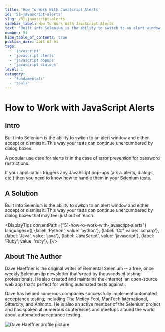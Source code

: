 ```yaml
---
title: 'How To Work With JavaScript Alerts'
id: '51-javascript-alerts'
slug: /51-javascript-alerts
sidebar_label: How To Work With JavaScript Alerts
text: 'Built into Selenium is the ability to switch to an alert window and either accept or dismiss it. This way your tests can continue unencumbered by dialog boxes that may feel just out of reach.'
number: 51
hide_table_of_contents: true
publish_date: 2015-07-01
tags:
  - 'javascript'
  - 'javascript alerts'
  - 'javascript popups'
  - 'javascript dialogs'
level: 1
category:
  - 'fundamentals'
  - 'tools'
---
```


# How to Work with JavaScript Alerts

## Intro

Built into Selenium is the ability to switch to an alert window and either accept or dismiss it. This way your tests
can continue unencumbered by dialog boxes.

A popular use case for alerts is in the case of error prevention for password restrictions.

If your application triggers any JavaScript pop-ups (a.k.a. alerts, dialogs, etc.) then you need to know how to
handle them in your Selenium tests.

## A Solution

Built into Selenium is the ability to switch to an alert window and either accept or dismiss it. This way your
tests can continue unencumbered by dialog boxes that may feel just out of reach.



<DisplayTips contentPath={"51-how-to-work-with-javascript-alerts"} languages={[
    {label: 'Python', value: 'python'},
    {label: 'C#', value: 'csharp'},
    {label: 'Java', value: 'java'},
    {label: 'JavaScript', value: 'javascript'},
    {label: 'Ruby', value: 'ruby'},
]}/>


## About The Author

Dave Haeffner is the original writer of Elemental Selenium -- a free, once weekly Selenium tip newsletter that's read
by thousands of testing professionals. He also created and maintains the-internet (an open-source web app that's
perfect for writing automated tests against).

Dave has helped numerous companies successfully implement automated acceptance testing; including The Motley Fool,
ManTech International, Sittercity, and Animoto. He is also an active member of the Selenium project and has spoken
at numerous conferences and meetups around the world about automated acceptance testing.

![Dave Haeffner profile picture](/img/authors/dave-haeffner.jpeg#author-img 'a title')

